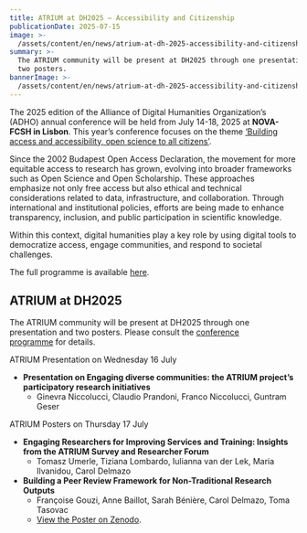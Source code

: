 ```yaml
---
title: ATRIUM at DH2025 – Accessibility and Citizenship
publicationDate: 2025-07-15
image: >-
  /assets/content/en/news/atrium-at-dh-2025-accessibility-and-citizenship/image.png
summary: >-
  The ATRIUM community will be present at DH2025 through one presentation and
  two posters.  
bannerImage: >-
  /assets/content/en/news/atrium-at-dh-2025-accessibility-and-citizenship/bannerImage.jpg
---
```

The 2025 edition of the Alliance of Digital Humanities Organization’s (ADHO) annual conference will be held from July 14-18, 2025 at **NOVA-FCSH in Lisbon**. This year’s conference focuses on the theme [‘Building access and accessibility, open science to all citizens’](https://dh2025.adho.org/).

Since the 2002 Budapest Open Access Declaration, the movement for more equitable access to research has grown, evolving into broader frameworks such as Open Science and Open Scholarship. These approaches emphasize not only free access but also ethical and technical considerations related to data, infrastructure, and collaboration. Through international and institutional policies, efforts are being made to enhance transparency, inclusion, and public participation in scientific knowledge.

Within this context, digital humanities play a key role by using digital tools to democratize access, engage communities, and respond to societal challenges.

The full programme is available [here](https://www.conftool.pro/dh2025/sessions.php).

## **ATRIUM at DH2025**

The ATRIUM community will be present at DH2025 through one presentation and two posters.  Please consult the [conference programme](https://www.conftool.pro/dh2025/sessions.php) for details. 

ATRIUM Presentation on Wednesday 16 July

* **Presentation on Engaging diverse communities: the ATRIUM project’s participatory research initiatives**
  * Ginevra Niccolucci, Claudio Prandoni, Franco Niccolucci, Guntram Geser

ATRIUM Posters on Thursday 17 July

* **Engaging Researchers for Improving Services** **and Training: Insights from the ATRIUM Survey and Researcher Forum**
  * Tomasz Umerle, Tiziana Lombardo, Iulianna van der Lek, Maria Ilvanidou, Carol Delmazo
* **Building a Peer Review Framework for Non-Traditional Research Outputs**
  * Françoise Gouzi, Anne Baillot, Sarah Bénière, Carol Delmazo, Toma Tasovac
  * [View the Poster on Zenodo](https://zenodo.org/records/15967748).

<Figure src="/assets/content/en/news/atrium-at-dh-2025-accessibility-and-citizenship/screenshot-2025-07-15-at-12.20.50.png" alt="The text 'DH2025 Accessibility & Citizenship' is in blue on the right with a blue graphic image of Lisbon on the left. " alignment="stretch">

</Figure>
